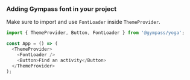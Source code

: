 ### Adding Gympass font in your project

Make sure to import and use `FontLoader` inside `ThemeProvider`.

```javascript type=highlight
import { ThemeProvider, Button, FontLoader } from '@gympass/yoga';

const App = () => (
  <ThemeProvider>
    <FontLoader />
    <Button>Find an activity</Button>
  </ThemeProvider>
);
```
